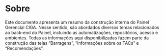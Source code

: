 # Sobre {.unnumbered}

Este documento apresenta um resumo da construção interna do Painel Gerencial CIGA. Nesse sentido, são abordados diversos temas relacionados ao back-end do Painel, incluindo as automatizações, repositórios, acesso e ambientes. Todas as informações aqui disponibilizadas fazem parte da construção das telas "Barragens", "Informações sobre os TACs" e "Recomendações".
